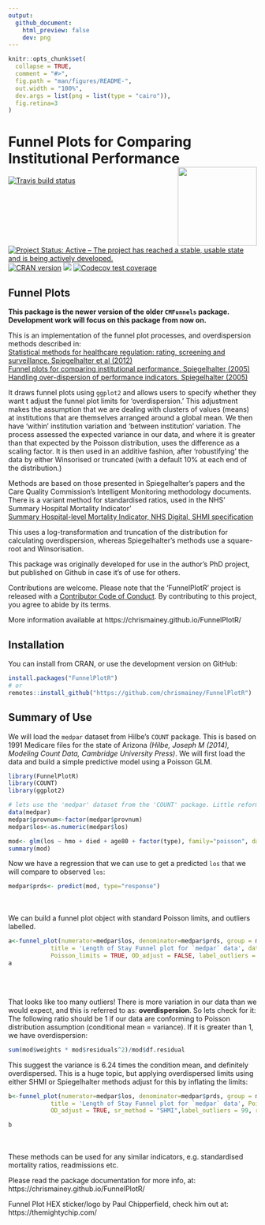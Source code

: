 ```yaml
---
output:
  github_document:
    html_preview: false
    dev: png
---
```


```r
knitr::opts_chunk$set(
  collapse = TRUE,
  comment = "#>",
  fig.path = "man/figures/README-",
  out.width = "100%",
  dev.args = list(png = list(type = "cairo")),
  fig.retina=3
)

```
 


  

# Funnel Plots for Comparing Institutional Performance <img src="man/figures/logo.png" width="160px" align="right" />

<!-- badges: start -->
[![Travis build status](https://travis-ci.org/chrismainey/FunnelPlotR.svg?branch=master)](https://travis-ci.org/chrismainey/FunnelPlotR)
[![Project Status: Active – The project has reached a stable, usable state and is being actively developed.](https://www.repostatus.org/badges/latest/active.svg)](https://www.repostatus.org/#active)
[![CRAN version](http://www.r-pkg.org/badges/version/FunnelPlotR)](https://cran.r-project.org/package=FunnelPlotR)
![](http://cranlogs.r-pkg.org/badges/grand-total/FunnelPlotR)
[![Codecov test coverage](https://codecov.io/gh/chrismainey/FunnelPlotR/branch/master/graph/badge.svg)](https://codecov.io/gh/chrismainey/FunnelPlotR?branch=master)
<!-- badges: end -->
  
## Funnel Plots
__This package is the newer version of the older `CMFunnels` package. Development work will focus on this package from now on.__

This is an implementation of the funnel plot processes, and overdispersion methods described in:<br>
[Statistical methods for healthcare regulation: rating, screening and surveillance. Spiegelhalter et al (2012)](https://rss.onlinelibrary.wiley.com/doi/full/10.1111/j.1467-985X.2011.01010.x)<br>
[Funnel plots for comparing institutional performance. Spiegelhalter (2005)](https://onlinelibrary.wiley.com/doi/10.1002/sim.1970)<br>
[Handling over-dispersion of performance indicators. Spiegelhalter (2005)](https://qualitysafety.bmj.com/content/14/5/347)<br>
    
It draws funnel plots using `ggplot2` and allows users to specify whether they want t adjust the funnel plot limits for 'overdispersion.'  This adjustment makes the assumption that we are dealing with clusters of values (means) at institutions that are themselves arranged around a global mean.  We then have 'within' institution variation and 'between institution' variation.   The process assessed the expected variance in our data, and where it is greater than that expected by the Poisson distribution, uses the difference as a scaling factor.  It is then used in an additive fashion, after 'robustifying' the data by either Winsorised or truncated (with a default 10% at each end of the distribution.)

Methods are based on those presented in Spiegelhalter's papers and the Care Quality Commission's Intelligent Monitoring methodology documents.  There is a variant method for standardised ratios, used in the NHS' Summary Hospital Mortality Indicator'<br>
[Summary Hospital-level Mortality Indicator, NHS Digital, SHMI specification](https://digital.nhs.uk/data-and-information/publications/ci-hub/summary-hospital-level-mortality-indicator-shmi) <br>

This uses a log-transformation and truncation of the distribution for calculating overdispersion, whereas Spiegelhalter's methods use a square-root and Winsorisation.


This package was originally developed for use in the author's PhD project, but published on Github in case it's of use for others.

Contributions are welcome.  Please note that the 'FunnelPlotR' project is released with a
[Contributor Code of Conduct](https://chrismainey.github.io/FunnelPlotR/CODE_OF_CONDUCT.html).
By contributing to this project, you agree to abide by its terms.

More information available at https://chrismainey.github.io/FunnelPlotR/ 


## Installation ##

You can install from CRAN, or use the development version on GitHub:
```r
install.packages("FunnelPlotR")
# or
remotes::install_github("https://github.com/chrismainey/FunnelPlotR")
```


## Summary of Use

We will load the `medpar` dataset from Hilbe's `COUNT` package.  This is based on 1991 Medicare files for the state of Arizona _(Hilbe, Joseph M (2014), Modeling Count Data, Cambridge University Press)_.
We will first load the data and build a simple predictive model using a Poisson GLM.


```r
library(FunnelPlotR)
library(COUNT)
library(ggplot2)

# lets use the 'medpar' dataset from the 'COUNT' package. Little reformatting needed
data(medpar)
medpar$provnum<-factor(medpar$provnum)
medpar$los<-as.numeric(medpar$los)

mod<- glm(los ~ hmo + died + age80 + factor(type), family="poisson", data=medpar)
summary(mod)

```

Now we have a regression that we can use to get a predicted `los` that we will compare to observed `los`:

```r
medpar$prds<- predict(mod, type="response")

```
<br><br>
We can build a funnel plot object with standard Poisson limits, and outliers labelled.

```r
a<-funnel_plot(numerator=medpar$los, denominator=medpar$prds, group = medpar$provnum, 
            title = 'Length of Stay Funnel plot for `medpar` data', data_type="SR", limit=99,
            Poisson_limits = TRUE, OD_adjust = FALSE, label_outliers = TRUE, return_elements = "plot" )
a
```


<br><br>

That looks like too many outliers!  There is more variation in our data than we would expect, and this is referred to as: __overdispersion__.
So lets check for it: <br>
The following ratio should be 1 if our data are conforming to Poisson distribution assumption (conditional mean = variance).  If it is greater than 1, we have overdispersion:

```r

sum(mod$weights * mod$residuals^2)/mod$df.residual

```

This suggest the variance is 6.24 times the condition mean, and definitely overdispersed.
This is a huge topic, but applying overdispersed limits using either SHMI or Spiegelhalter methods adjust for this by inflating the limits:

```r
b<-funnel_plot(numerator=medpar$los, denominator=medpar$prds, group = medpar$provnum, data_type = "SR",
            title = 'Length of Stay Funnel plot for `medpar` data', Poisson_limits = FALSE,
            OD_adjust = TRUE, sr_method = "SHMI",label_outliers = 99, return_elements = "plot")

b
```

<br><br>
These methods can be used for any similar indicators, e.g. standardised mortality ratios, readmissions etc.

Please read the package documentation for more info, at: https://chrismainey.github.io/FunnelPlotR/

Funnel Plot HEX sticker/logo by Paul Chipperfield, check him out at: https://themightychip.com/
